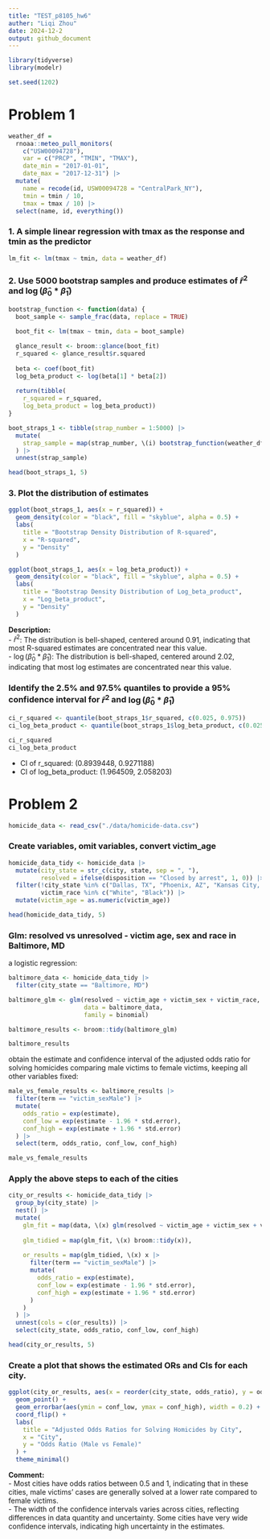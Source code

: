 ```yaml
---
title: "TEST_p8105_hw6"
auther: "Liqi Zhou"
date: 2024-12-2
output: github_document
---
```


```r
library(tidyverse)
library(modelr)

set.seed(1202)
```

# Problem 1
```r
weather_df = 
  rnoaa::meteo_pull_monitors(
    c("USW00094728"),
    var = c("PRCP", "TMIN", "TMAX"), 
    date_min = "2017-01-01",
    date_max = "2017-12-31") |>
  mutate(
    name = recode(id, USW00094728 = "CentralPark_NY"),
    tmin = tmin / 10,
    tmax = tmax / 10) |>
  select(name, id, everything())
```

### 1. A simple linear regression with tmax as the response and tmin as the predictor 
```r
lm_fit <- lm(tmax ~ tmin, data = weather_df)
```

### 2. Use 5000 bootstrap samples and produce estimates of $\hat{r}^2$ and $\log(\hat{\beta}_0 * \hat{\beta}_1)$
```r
bootstrap_function <- function(data) {
  boot_sample <- sample_frac(data, replace = TRUE)
  
  boot_fit <- lm(tmax ~ tmin, data = boot_sample)

  glance_result <- broom::glance(boot_fit)
  r_squared <- glance_result$r.squared
  
  beta <- coef(boot_fit)
  log_beta_product <- log(beta[1] * beta[2])
  
  return(tibble(
    r_squared = r_squared, 
    log_beta_product = log_beta_product))
}
```

```r
boot_straps_1 <- tibble(strap_number = 1:5000) |>
  mutate(
    strap_sample = map(strap_number, \(i) bootstrap_function(weather_df))
  ) |>
  unnest(strap_sample)

head(boot_straps_1, 5)
```

### 3. Plot the distribution of estimates
```r
ggplot(boot_straps_1, aes(x = r_squared)) +
  geom_density(color = "black", fill = "skyblue", alpha = 0.5) +
  labs(
    title = "Bootstrap Density Distribution of R-squared",
    x = "R-squared",
    y = "Density"
  )

ggplot(boot_straps_1, aes(x = log_beta_product)) +
  geom_density(color = "black", fill = "skyblue", alpha = 0.5) +
  labs(
    title = "Bootstrap Density Distribution of Log_beta_product",
    x = "Log_beta_product",
    y = "Density"
  )
```

**Description:**  
- $\hat{r}^2$: The distribution is bell-shaped, centered around 0.91, indicating that most R-squared estimates are concentrated near this value.  
- $\log(\hat{\beta}_0 * \hat{\beta}_1)$: The distribution is bell-shaped, centered around 2.02, indicating that most log estimates are concentrated near this value.  

### Identify the 2.5% and 97.5% quantiles to provide a 95% confidence interval for $\hat{r}^2$ and $\log(\hat{\beta}_0 * \hat{\beta}_1)$
```r
ci_r_squared <- quantile(boot_straps_1$r_squared, c(0.025, 0.975))
ci_log_beta_product <- quantile(boot_straps_1$log_beta_product, c(0.025, 0.975))

ci_r_squared
ci_log_beta_product
```
- CI of r_squared: (0.8939448, 0.9271188)  
- CI of log_beta_product: (1.964509, 2.058203)  


# Problem 2
```r
homicide_data <- read_csv("./data/homicide-data.csv")
```

### Create variables, omit variables, convert victim_age 
```r
homicide_data_tidy <- homicide_data |>
  mutate(city_state = str_c(city, state, sep = ", "), 
         resolved = ifelse(disposition == "Closed by arrest", 1, 0)) |>
  filter(!city_state %in% c("Dallas, TX", "Phoenix, AZ", "Kansas City, MO", "Tulsa, AL"),
         victim_race %in% c("White", "Black")) |>
  mutate(victim_age = as.numeric(victim_age))

head(homicide_data_tidy, 5)
```

### Glm: resolved vs unresolved - victim age, sex and race in Baltimore, MD
a logistic regression:
```r
baltimore_data <- homicide_data_tidy |>
  filter(city_state == "Baltimore, MD")

baltimore_glm <- glm(resolved ~ victim_age + victim_sex + victim_race, 
                     data = baltimore_data, 
                     family = binomial)

baltimore_results <- broom::tidy(baltimore_glm)

baltimore_results
```

obtain the estimate and confidence interval of the adjusted odds ratio for solving homicides comparing male victims to female victims, keeping all other variables fixed:
```r
male_vs_female_results <- baltimore_results |>
  filter(term == "victim_sexMale") |>
  mutate(
    odds_ratio = exp(estimate),
    conf_low = exp(estimate - 1.96 * std.error),
    conf_high = exp(estimate + 1.96 * std.error)
  ) |>
  select(term, odds_ratio, conf_low, conf_high)

male_vs_female_results
```

### Apply the above steps to each of the cities
```r
city_or_results <- homicide_data_tidy |>
  group_by(city_state) |>
  nest() |>
  mutate(
    glm_fit = map(data, \(x) glm(resolved ~ victim_age + victim_sex + victim_race, data = x, family = binomial)),
    
    glm_tidied = map(glm_fit, \(x) broom::tidy(x)),
    
    or_results = map(glm_tidied, \(x) x |>
      filter(term == "victim_sexMale") |>
      mutate(
        odds_ratio = exp(estimate),
        conf_low = exp(estimate - 1.96 * std.error),
        conf_high = exp(estimate + 1.96 * std.error)
      )
    )
  ) |>
  unnest(cols = c(or_results)) |>
  select(city_state, odds_ratio, conf_low, conf_high)

head(city_or_results, 5)
```

### Create a plot that shows the estimated ORs and CIs for each city.
```r
ggplot(city_or_results, aes(x = reorder(city_state, odds_ratio), y = odds_ratio)) +
  geom_point() +
  geom_errorbar(aes(ymin = conf_low, ymax = conf_high), width = 0.2) +
  coord_flip() +
  labs(
    title = "Adjusted Odds Ratios for Solving Homicides by City",
    x = "City",
    y = "Odds Ratio (Male vs Female)"
  ) +
  theme_minimal()
```

**Comment:**  
- Most cities have odds ratios between 0.5 and 1, indicating that in these cities, male victims' cases are generally solved at a lower rate compared to female victims.  
- The width of the confidence intervals varies across cities, reflecting differences in data quantity and uncertainty. Some cities have very wide confidence intervals, indicating high uncertainty in the estimates.
